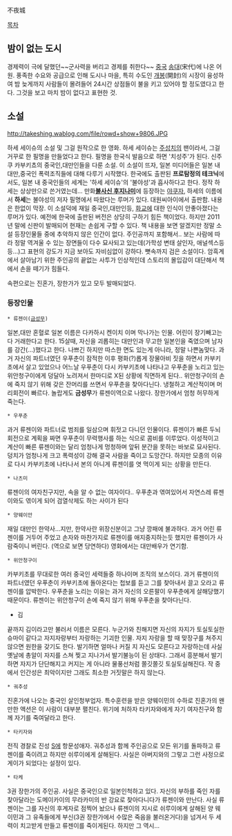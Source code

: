 不夜城

[[목차]]

== 밤이 없는 도시 ==
경제력이 극에 달했던~~군사력을 버리고 경제를 취한다~~ [[중국]] [[송나라|송대]](宋代)에 나온 어원. 풍족한 수요와 공급으로 인해 도시나 마을, 특히 수도인 [[카이펑|개봉]](開封)의 시장이 융성하여 밤 늦게까지 사람들이 몰려들어 24시간 상점들이 불을 키고 있어야 할 정도였다고 한다. 그것을 보고 마치 밤이 없다고 표현한 것. 

== 소설 ==
http://takeshing.wablog.com/file/rowd+show+9806.JPG

하세 세이슈의 소설 및 그걸 원작으로 한 영화.
하세 세이슈는 [[주성치]]의 팬이라서, 그걸 거꾸로 한 필명을 만들었다고 한다. 
필명을 한국식 발음으로 하면 '치성주'가 된다. 신주쿠 카부키쵸의 중국인,대만인들을 다룬 소설. 이 소설이 뜨자, 일본 미디어들은 일본 내 대만,중국인 폭력조직들에 대해 다루기 시작했다.
한국에도 출판된 '''프로탐정의 테크닉'''에서도, 일본 내 중국인들의 세계는 '하세 세이슈'의  '불야성'과 흡사하다고 한다. 정작 하세는 상상만으로 쓴거였는데...
만화'''[[불사신 후지나미]]'''에 등장하는 [[야쿠자]], 하세의 이름에서 '''하세'''는 불야성의 저자 필명에서 따왔다는 루머가 있다. 대원씨아이에서 출판함. 내용은 한없이 막장. 이 소설덕에 재일 중국인,대만인등, [[화교]]에 대한 인식이 안좋아졌다는 루머가 있다.
예전에 한국에 출판된 버전은 상당히 구하기 힘든 책이었다. 하지만 2011년 말에 신판이 발매되어 현재는 손쉽게 구할 수 있다. 책 내용을 보면 알겠지만 정말 소설 등장인물들 중에 추악하지 않은 인간이 없다. 주인공까지 포함해서.. 보는 사람에 따라 정말 역겨울 수 있는 장면들이 다수 묘사되고 있는데(가학성 변태 살인자, 애널섹스등등...)그 표현의 강도가 지금 보아도 자비심없이 강하다. 뼛속까지 검은 소설이다.
암흑계에서 살아남기 위한 주인공의 끝없는 사투가 인상적인데 스토리의 몰입감이 대단해서 책에서 손을 떼기가 힘들다.

속편으로는 진혼가, 장한가가 있고 모두 발매되었다.

=== 등장인물 ===

 * 류젠이([[금성무]])
일본,대만 혼혈로 일본 이름은 다카하시 켄이치 이며 막나가는 인물. 어린이 장기빼고는 다 거래한다고 한다. 
15살때, 자신을 괴롭히는 대만인과 무고한 일본인을 죽였으며 남자를 강간(...)했다고 한다. 나쁘긴 하지만 따스한 면도 있는게 아니라, 정말 나쁜놈맞다. 과거 자신의 파트너였던 우푸춘이 잠적한 이후 평화(?)롭게 장물아비 짓을 하면서 카부키초에서 살고 있었으나 어느날 우푸춘이 다시 카부키초에 나타나고 우푸춘을 노리고 있는 위안청구이에게 덩달아 노려져서 한마디로 X된 상황에 직면하게 된다.. 위안청구이의 손에 죽지 않기 위해 갖은 잔머리를 쓰면서 우푸춘을 찾아다닌다. 냉철하고 계산적이며 머리회전이 빠르다. 놀랍게도 '''금성무'''가 류젠이역으로 나왔다. 장한가에서 엄청 허무하게 죽는다.

 * 우푸춘
과거 류젠이와 파트너로 범죄를 일삼으며 휘젓고 다니던 인물이다. 류젠이가 빠른 두뇌회전으로 계획을 짜면 우푸춘이 무력행사를 하는 식으로 콤비를 이루었다. 이성적이고 계산이 빠른 류젠이와는 달리 엄청나게 멍청하며 앞뒤 분간을 못하는 바보로 묘사된다. 덩치가 엄청나게 크고 폭력성이 강해 결국 사람을 죽이고 도망간다. 하지만 모종의 이유로 다시 카부키초에 나타나서 본의 아니게 류젠이를 엿 먹이게 되는 상황을 만든다.

 * 나츠미
류젠이의 여자친구지만, 속을 알 수 없는 여자이다.. 우푸춘과 엮여있어서 자연스레 류젠이와도 엮이게 되어 검열삭제도 하는 사이가 된다

 * 양웨이안
재일 대만인 한약사...지만, 한약사란 위장신분이고 그냥 깡패에 불과하다. 과거 어린 류젠이를 거두어 주었고 손자와 마찬가지로 류젠이를 애지중지하는듯 했지만 류젠이가 사람죽이니 버린다. (역으로 보면 당연하다) 영화에서는 대만배우가 연기함.

 * 위안청구이
카부키초를 무대로한 여러 중국인 세력들중 하나이며 조직의 보스이다. 과거 류젠이의 파트너였던 우푸춘이 카부키초에 돌아온다는 첩보를 듣고 그를 찾아내서 끌고 오라고 류젠이를 압박한다. 우푸춘을 노리는 이유는 과거 자신의 오른팔이 우푸춘에게 살해당했기 때문이다. 류젠이는 위안청구이 손에 죽지 않기 위해 우푸춘을 찾아다닌다.

* 김

끝까지 김이라고만 불러서 이름은 모른다. 누군가와 친해지면 자신의 자지가 토실토실한 슈마이 같다고 자지자랑부터 자랑하는 기괴한 인물. 자지 자랑을 할 때 맞장구를 쳐주지 않으면 원한을 갖기도 한다. 발기하면 얼마나 커질 지 자신도 모른다고 자랑하는데 사실 옛날에 총알이 자지를 스쳐 찢고 지나가서 발기불능이 된 상태다. 그래서 흥분해서 발기하면 자지가 단단해지고 커지는 게 아니라 물풍선처럼 쫄깃쫄깃 토실토실해진다. 작 중에서 인간성은 최악이지만 그래도 최소한 거짓말은 하지 않는다. 

 * 궈추성
진혼가에 나오는 중국인 살인청부업자. 특수훈련을 받은 양웨이민의 수하로 진혼가의 왠만한 액션은 이 사람이 대부분 펼친다. 위기에 처하자 타키자와에게 자기 여자친구와 함께 자기를 죽여달라고 한다. 

 * 타키자와
전직 경찰로 진성 [[S]]에 항문성애자. 궈추성과 함께 주인공으로 모든 위기를 돌파하고 류젠이를 죽이려고 하지만 쉬루이에게 살해된다. 사실은 아버지와의 그렇고 그런 사정으로 게이가 되었다는 설정이 있다. 

 * 타케
3권 장한가의 주인공. 사실은 중국인으로 일본인척하고 있다. 자신의 부하를 죽인 자를 찾아달라는 도메이카이의 무라카미의 반 강요로 찾아다니다가 류젠이와 만난다. 사실 류젠이는 그를 자신의 후계자로 점찍어 놨으나 류젠이의 지시로 쉬루이에게 살해된 양 웨이민과 그 유족들에게 부신(3권 장한가에서 수많은 죽음을 불러온거다)을 넘겨서 두 세력이 치고받게 만들고 류젠이를 죽이게된다. 하지만 그 역시...

